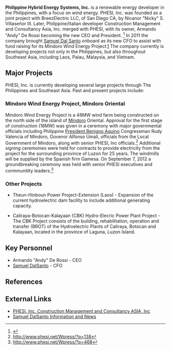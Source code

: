 '''Philippine Hybrid Energy Systems, Inc.''' is a renewable energy developer in the Philippines, with a focus on wind energy. PHESI, Inc. was founded as a joint project with BreezElectric LLC, of San Diego CA, by Nicanor "Nicky" S. Villaseñor III. Later, Philippine/Italian developer Construction Management and Consultancy Asia, Inc. merged with PHESI, with its owner, Armando "Andy" De Rossi becoming the new CEO and President. <ref>{{cite news|title=Armando di Rossi - A Man at The Helm|url=http://www.cmcasia.net/New%20Folder%20(4)/newsclip4.jpg|accessdate=3 August 2012|newspaper=Philippine Daily Inquirer}}</ref> In 2011 the company brought [[Samuel Dal Santo]] onboard as its new CFO to assist with fund raising for its Mindoro Wind Energy Project.[http://samueldalsanto.com/professional-bio/] The company currently is developing projects not only in the Philippines, but also throughout Southeast Asia, including Laos, Palau, Malaysia, and Vietnam.

==Major Projects==

PHESI, Inc. is currently developing several large projects through The Philippines and Southeast Asia. Past and present projects include:

===Mindoro Wind Energy Project, Mindoro Oriental===

Mindoro Wind Energy Project is a 48MW wind farm being constructed on the north side of the island of [[Mindoro]] Oriental. Approval for the first stage of construction (18MW) was given in a ceremony with major governmental officials including Philippine [[President Benigno Aquino]] Congressman Rudy Valencia of Mindoro, Govenor Alfonso Umali, officials from the Local Government of Mindoro, along with senior PHESI, Inc officials.<ref>http://www.phesi.net/Wpress/?p=138</ref> Additional signing ceremonies were held for contracts to provide electricity from the project for the surrounding province of Luzon for 25 years. The windmills will be supplied by the Spanish firm Gamesa. On September 7, 2012 a groundbreaking ceremony was held with senior PHESI executives and cormmunitity leaders.<ref>http://www.phesi.net/Wpress/?p=468</ref> 

===Other Projects===

*Theun-Hinboun Power Project-Extension (Laos) - Expansion of the current hydroelectric dam facility to include additional generating capacity.

*Caliraya-Botocan-Kalayaan (CBK) Hydro-Elecric Power Plant Project - The CBK Project consists of the building, rehabilitation, operation and transfer (BROT) of the Hydroelectric Plants of Caliraya, Botocan and Kalayaan, located in the province of Laguna, Luzon Island.

==Key Personnel==

*Armando "Andy" De Rossi - CEO 
*[[Samuel DalSanto]] - CFO


==References==
{{reflist}}

==External Links==

*[http://www.phesi.net PHESI, Inc. Construction Management and Consultancy ASIA, Inc]
*[http://samueldalsanto.com Samuel DalSanto Information and News]
